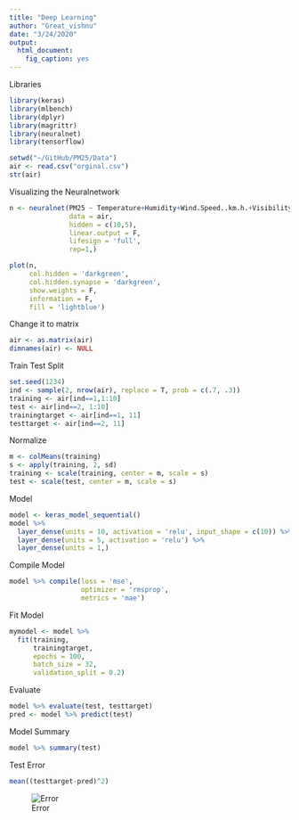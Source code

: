 ---
title: "Deep Learning"
author: "Great_vishnu"
date: "3/24/2020"
output: 
  html_document: 
    fig_caption: yes
---


Libraries
```{r}
library(keras)
library(mlbench) 
library(dplyr)
library(magrittr)
library(neuralnet)
library(tensorflow)
```

```{r}
setwd("~/GitHub/PM25/Data")
air <- read.csv("orginal.csv")
str(air)
```
Visualizing the Neuralnetwork
```{r}
n <- neuralnet(PM25 ~ Temperature+Humidity+Wind.Speed..km.h.+Visibility+Pressure+so2+no2+Rainfall+PM10+AQI,
               data = air,
               hidden = c(10,5),
               linear.output = F,
               lifesign = 'full',
               rep=1,)

```
```{r}
plot(n,
     col.hidden = 'darkgreen',
     col.hidden.synapse = 'darkgreen',
     show.weights = F,
     information = F,
     fill = 'lightblue')
```
Change it to matrix
```{r}
air <- as.matrix(air)
dimnames(air) <- NULL
```

Train Test Split 
```{r}
set.seed(1234)
ind <- sample(2, nrow(air), replace = T, prob = c(.7, .3))
training <- air[ind==1,1:10]
test <- air[ind==2, 1:10]
trainingtarget <- air[ind==1, 11]
testtarget <- air[ind==2, 11]
```
Normalize
```{r}
m <- colMeans(training)
s <- apply(training, 2, sd)
training <- scale(training, center = m, scale = s)
test <- scale(test, center = m, scale = s)
```

Model
```{r}
model <- keras_model_sequential()
model %>% 
  layer_dense(units = 10, activation = 'relu', input_shape = c(10)) %>%
  layer_dense(units = 5, activation = 'relu') %>%
  layer_dense(units = 1,)
```
Compile Model
```{r}
model %>% compile(loss = 'mse',
                  optimizer = 'rmsprop',
                  metrics = 'mae')
```
Fit Model
```{r}
mymodel <- model %>%
  fit(training,
      trainingtarget,
      epochs = 100,
      batch_size = 32,
      validation_split = 0.2)
```
Evaluate
```{r}
model %>% evaluate(test, testtarget)
pred <- model %>% predict(test)
```
Model Summary
```{r}

model %>% summary(test)
```
Test Error
```{r}
mean((testtarget-pred)^2)
```
![Error](~/GitHub/PM25/Data/Rplot.jpeg)
